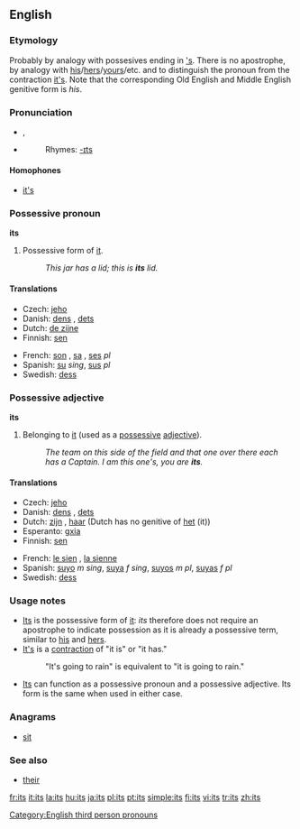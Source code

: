 {{wikipedia}}
==English==

{{rank|upon|may|about|72|its|time|only|like}}

===Etymology===
Probably by analogy with possesives ending in [['s]].  There is no apostrophe, by analogy with [[his]]/[[hers]]/[[yours]]/etc. and to distinguish the pronoun from the contraction [[it's]].  Note that the corresponding Old English and Middle English genitive form is ''his''.

===Pronunciation===
*{{IPA|/ɪts/}}, {{SAMPA|/Its/}}
*{{audio|en-us-its.ogg|Audio (US)}}
*:Rhymes: [[Rhymes:English:-ɪts|-ɪts]]

====Homophones====
*[[it's]]

===Possessive pronoun===
{{rfc-header|Possessive pronoun}}
'''its'''

# Possessive form of [[it]].
#: ''This jar has a lid; this is '''its''' lid.''

====Translations====
{{top}}
*Czech: [[jeho]]
*Danish: [[dens]] {{c}}, [[dets]] {{n}}
*Dutch: [[de zijne]]
*Finnish: [[sen#Finnish|sen]]
{{mid}}
*French: [[son]] {{m}}, [[sa]] {{f}}, [[ses]] ''pl''
*Spanish: [[su]] ''sing'', [[sus]] ''pl''
*Swedish: [[dess]]
{{bottom}}

===Possessive adjective===
'''its'''

# Belonging to [[it]] (used as a [[possessive adjective|possessive]] [[adjective]]).
#: ''The team on this side of the field and that one over there each has a Captain.  I am this one's, you are '''its'''.''

====Translations====
{{top}}
*Czech: [[jeho]]
*Danish: [[dens]] {{c}}, [[dets]] {{n}}
*Dutch: [[zijn]] {{m}}, [[haar]] {{f}} (Dutch has no genitive of [[het]] (it))
*Esperanto: [[gxia]]
*Finnish: [[sen#Finnish|sen]]
{{mid}}
*French: [[le sien]] {{m}}, [[la sienne]] {{f}}
*Spanish: [[suyo]] ''m sing'', [[suya]] ''f sing'', [[suyos]] ''m pl'', [[suyas]] ''f pl''
*Swedish: [[dess]]
{{bottom}}

===Usage notes===
*[[Its]] is the possessive form of [[it]]: ''its'' therefore does not require an apostrophe to indicate possession as it is already a possessive term, similar to [[his]] and [[hers]].
*[[It's]] is a [[contraction]] of "it is" or "it has."
*:"It's going to rain" is equivalent to "it is going to rain."
*[[Its]] can function as a possessive pronoun and a possessive adjective.  Its form is the same when used in either case.

===Anagrams===
*[[sit]]

===See also===
*[[their]]

[[Category:English third person pronouns]]

[[fr:its]]
[[it:its]]
[[la:its]]
[[hu:its]]
[[ja:its]]
[[pl:its]]
[[pt:its]]
[[simple:its]]
[[fi:its]]
[[vi:its]]
[[tr:its]]
[[zh:its]]